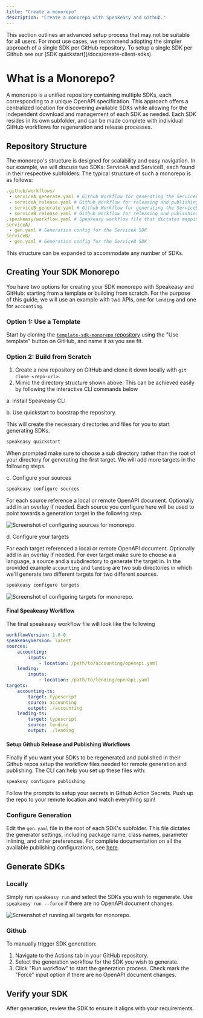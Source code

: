 ```yaml
---
title: "Create a monorepo"
description: "Create a monorepo with Speakeasy and Github."
---
```





<Callout title="Warning" type="warning">
This section outlines an advanced setup process that may not be suitable for all users. For most use cases, we recommend adopting the simpler approach of a single SDK per GitHub repository. To setup a single SDK per Github see our [SDK quickstart](/docs/create-client-sdks).
</Callout>

# What is a Monorepo?

A monorepo is a unified repository containing multiple SDKs, each corresponding to a unique OpenAPI specification. This approach offers a centralized location for discovering available SDKs while allowing for the independent download and management of each SDK as needed. Each SDK resides in its own subfolder, and can be made complete with individual GitHub workflows for regeneration and release processes.


## Repository Structure

The monorepo's structure is designed for scalability and easy navigation. In our example, we will discuss two SDKs: ServiceA and ServiceB, each found in their respective subfolders. The typical structure of such a monorepo is as follows:

```yaml
.github/workflows/
 - serviceA_generate.yaml # Github Workflow for generating the ServiceA SDK, generated by speakeasy cli
 - serviceA_release.yaml # Github Workflow for releasing and publishing the ServiceA SDK, generated by speakeasy cli
 - serviceB_generate.yaml # Github Workflow for generating the ServiceB SDK, generated by speakeasy cli
 - serviceB_release.yaml # Github Workflow for releasing and publishing the ServiceB SDK, generated by speakeasy cli
.speakeasy/workflow.yaml # Speakeasy workflow file that dictates mapping of sources (eg: openapi docs) and targets (eg: language sdks) to generate
serviceA/
 - gen.yaml # Generation config for the ServiceA SDK
serviceB/
 - gen.yaml # Generation config for the ServiceB SDK
 ```
 This structure can be expanded to accommodate any number of SDKs.

## Creating Your SDK Monorepo

You have two options for creating your SDK monorepo with Speakeasy and GitHub: starting from a template or building from scratch. For the purpose of this guide, we will use an example with two APIs, one for `lending` and one for `accounting`.

### Option 1: Use a Template
Start by cloning the [`template-sdk-monorepo` repository](https://github.com/speakeasy-sdks/template-sdk-monorepo?tab=readme-ov-file) using the "Use template" button on GitHub, and name it as you see fit.

### Option 2: Build from Scratch
1. Create a new repository on GitHub and clone it down locally with `git clone <repo-url>`.
2. Mimic the directory structure shown above. This can be achieved easily by following the interactive CLI commands below

a. Install Speakeasy CLI

b. Use quickstart to boostrap the repository. 
  
  This will create the necessary directories and files for you to start generating SDKs.

  ```bash
  speakeasy quickstart
  ```

  When prompted make sure to choose a sub directory rather than the root of your directory for generating the first target. We will add more targets in the following steps.

c. Configure your sources
  
  ```bash
  speakeasy configure sources
  ```
  For each source reference a local or remote OpenAPI document. Optionally add in an overlay if needed. Each source you configure here will be used 
  to point towards a generation target in the following step. 

 ![Screenshot of configuring sources for monorepo.](../assets/monorepo-step-2c.png)

d. Configure your targets 

  For each target referenced a local or remote OpenAPI document. Optionally add in an overlay if needed. For ever target make sure to choose a 
  a language, a source and a subdirectory to generate the target in. In the provided example `accounting` and `lending` are two sub directories in which we'll generate two different targets for two different sources.

  ```bash
  speakeasy configure targets
  ```

 ![Screenshot of configuring targets for monorepo.](../assets/monorepo-step-2d.png)

#### Final Speakeasy Workflow

The final speakeasy workflow file will look like the following

```yaml
workflowVersion: 1.0.0
speakeasyVersion: latest
sources:
    accounting:
        inputs:
            - location: /path/to/accounting/openapi.yaml
    lending:
        inputs:
            - location: /path/to/lending/openapi.yaml
targets:
    accounting-ts:
        target: typescript
        source: accounting
        output: ./accounting
    lending-ts:
        target: typescript
        source: lending
        output: ./lending
```


#### Setup Github Release and Publishing Workflows

Finally if you want your SDKs to be regenerated and published in their Github repos setup the workflow files needed for remote generation and publishing. The CLI can help you set up these files with: 

```bash
speakesy configure publishing
```

Follow the prompts to setup your secrets in Github Action Secrets. Push up the repo to your remote location and watch everything spin!

### Configure Generation

Edit the `gen.yaml` file in the root of each SDK's subfolder. This file dictates the generator settings, including package name, class names, parameter inlining, and other preferences. For complete documentation on all the available publishing configurations, see [here](/docs/speakeasy-reference/generation/gen-yaml).

## Generate SDKs

### Locally

Simply run `speakeasy run` and select the SDKs you wish to regenerate. Use `speakaesy run --force` if there are no OpenAPI document changes.

 ![Screenshot of running all targets for monorepo.](../assets/monorepo-step-run.png)

### Github

To manually trigger SDK generation:
1. Navigate to the Actions tab in your GitHub repository.
2. Select the generation workflow for the SDK you wish to generate.
3. Click "Run workflow" to start the generation process. Check mark the "Force" input option if there are no OpenAPI document changes.

## Verify your SDK

After generation, review the SDK to ensure it aligns with your requirements.

